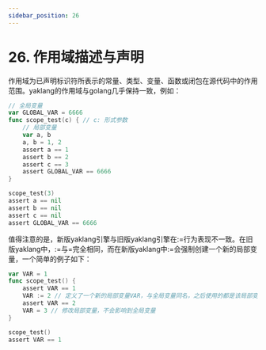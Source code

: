 ---
sidebar_position: 26
---

# 26. 作用域描述与声明

作用域为已声明标识符所表示的常量、类型、变量、函数或闭包在源代码中的作用范围。yaklang的作用域与golang几乎保持一致，例如：

```go
// 全局变量
var GLOBAL_VAR = 6666
func scope_test(c) { // c: 形式参数
    // 局部变量
    var a, b
    a, b = 1, 2
    assert a == 1
    assert b == 2
    assert c == 3
    assert GLOBAL_VAR == 6666
}

scope_test(3)
assert a == nil
assert b == nil
assert c == nil
assert GLOBAL_VAR == 6666
```

值得注意的是，新版yaklang引擎与旧版yaklang引擎在:=行为表现不一致。在旧版yaklang中，:=与=完全相同，而在新版yaklang中:=会强制创建一个新的局部变量，一个简单的例子如下：

```go
var VAR = 1
func scope_test() {
    assert VAR == 1
    VAR := 2 // 定义了一个新的局部变量VAR，与全局变量同名，之后使用的都是该局部变量
    assert VAR == 2
    VAR = 3 // 修改局部变量，不会影响到全局变量
}

scope_test()
assert VAR == 1
```